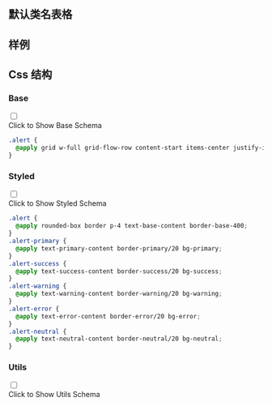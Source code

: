 

## 默认类名表格
  
<CssTable name="alert" />
  
## 样例
  
<Demo></Demo>
  
## Css 结构


### Base

<div className="collapse">
<input type="checkbox" /> 
<div class="collapse-title px-0">
<span class="btn">Click to Show Base Schema</span>
</div>
<div class="collapse-content"> 

```css
.alert {
  @apply grid w-full grid-flow-row content-start items-center justify-items-center gap-4 text-center sm:grid-flow-col sm:grid-cols-[auto_minmax(auto,1fr)] sm:justify-items-start sm:text-left;
}

```

</div>
</div>



### Styled

<div className="collapse">
<input type="checkbox" /> 
<div class="collapse-title px-0">
<span class="btn">Click to Show Styled Schema</span>
</div>
<div class="collapse-content"> 

```css
.alert {
  @apply rounded-box border p-4 text-base-content border-base-400;
}
.alert-primary {
  @apply text-primary-content border-primary/20 bg-primary;
}
.alert-success {
  @apply text-success-content border-success/20 bg-success;
}
.alert-warning {
  @apply text-warning-content border-warning/20 bg-warning;
}
.alert-error {
  @apply text-error-content border-error/20 bg-error;
}
.alert-neutral {
  @apply text-neutral-content border-neutral/20 bg-neutral;
}

```

</div>
</div>



### Utils

<div className="collapse">
<input type="checkbox" /> 
<div class="collapse-title px-0">
<span class="btn">Click to Show Utils Schema</span>
</div>
<div class="collapse-content"> 

```css

```

</div>
</div>




